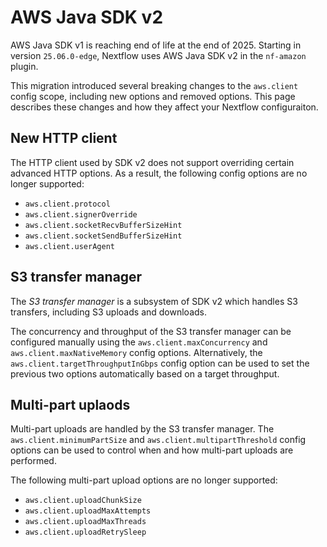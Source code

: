 # AWS Java SDK v2

AWS Java SDK v1 is reaching end of life at the end of 2025. Starting in version `25.06.0-edge`, Nextflow uses AWS Java SDK v2 in the `nf-amazon` plugin.

This migration introduced several breaking changes to the `aws.client` config scope, including new options and removed options. This page describes these changes and how they affect your Nextflow configuraiton.

## New HTTP client

The HTTP client used by SDK v2 does not support overriding certain advanced HTTP options. As a result, the following config options are no longer supported:

- `aws.client.protocol`
- `aws.client.signerOverride`
- `aws.client.socketRecvBufferSizeHint`
- `aws.client.socketSendBufferSizeHint`
- `aws.client.userAgent`

## S3 transfer manager

The *S3 transfer manager* is a subsystem of SDK v2 which handles S3 transfers, including S3 uploads and downloads.

The concurrency and throughput of the S3 transfer manager can be configured manually using the `aws.client.maxConcurrency` and `aws.client.maxNativeMemory` config options. Alternatively, the `aws.client.targetThroughputInGbps` config option can be used to set the previous two options automatically based on a target throughput.

## Multi-part uplaods

Multi-part uploads are handled by the S3 transfer manager. The `aws.client.minimumPartSize` and `aws.client.multipartThreshold` config options can be used to control when and how multi-part uploads are performed.

The following multi-part upload options are no longer supported:

- `aws.client.uploadChunkSize`
- `aws.client.uploadMaxAttempts`
- `aws.client.uploadMaxThreads`
- `aws.client.uploadRetrySleep`
